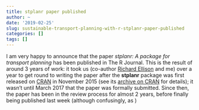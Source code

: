 ```yaml
---
title: stplanr paper published
author: ~
date: '2019-02-25'
slug: sustainable-transport-planning-with-r-stplanr-paper-published
categories: []
tags: []
---
```



I am very happy to announce that the paper *stplanr: A package for transport planning* has been published in The R Journal.
This is the result of around 3 years of work:
it took us (co-author [Richard Ellison](https://business.sydney.edu.au/staff/richard.ellison) and me) over a year to get round to writing the paper after the **stplanr** package was first released on [CRAN](https://cran.r-project.org/package=stplanr) in November 2015 (see its [archive on CRAN](https://cran.r-project.org/src/contrib/Archive/stplanr/) for details); it wasn't until March 2017 that the paper was formally submitted.
Since then, the paper has been in the review process for almost 2 years, before finally being published last week (although confusingly, as )


